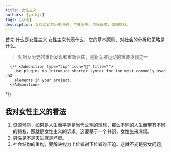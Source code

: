 ```yaml
---
title: 女性主义
authors: [yuikji]
tags: [杂谈]
description: 女权运动的历史脉络、主要派系、目标诉求，面临挑战。
---
```



首先
什么是女性主义
女性主义代表什么，它的基本原则、对社会的分析和策略是什么。

> 对妇女历史的重新发现和重新评估，是新女权运动的重要发现之一

      {/* <Admonition type="tip" icon="📒" title="">
        Use plugins to introduce shorter syntax for the most commonly used JSX
        elements in your project.
      </Admonition>
 */}

## 我对女性主义的看法
1. 资源倾斜，如果是人生而平等是当代文明的理想，那么不同的人生而带有不同的特权，那就是女性主义的诉求。这要基于一个共识，女性生来麻烦。
2. 男性是不是天生就是坏蛋。
3. 社会结构的重构，要解决权力上位者对下位者的压迫。这就不光是男女问题，
